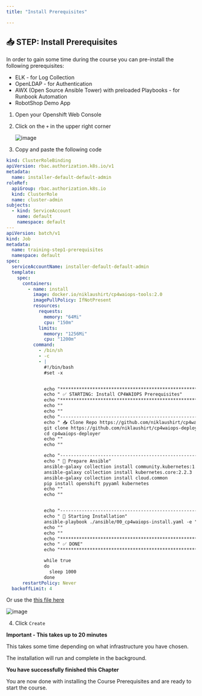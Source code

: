 ```yaml
---
title: "Install Prerequisites"

---
```



## 📥 STEP: Install Prerequisites


In order to gain some time during the course you can pre-install the following prerequisites:
* ELK - for Log Collection
* OpenLDAP - for Authentication
* AWX (Open Source Ansible Tower) with preloaded Playbooks - for Runbook Automation
* RobotShop Demo App




1. Open your Openshift Web Console
1. Click on the `+` in the upper right corner

	![image](./../images/prereqs/01_prereqs.png)

1. Copy and paste the following code 

  ```yaml
  kind: ClusterRoleBinding
  apiVersion: rbac.authorization.k8s.io/v1
  metadata:
    name: installer-default-default-admin
  roleRef:
    apiGroup: rbac.authorization.k8s.io
    kind: ClusterRole
    name: cluster-admin
  subjects:
    - kind: ServiceAccount
      name: default
      namespace: default
  ---
  apiVersion: batch/v1
  kind: Job
  metadata:
    name: training-step1-prerequisites
    namespace: default
  spec:
    serviceAccountName: installer-default-default-admin
    template:
      spec:
        containers:
          - name: install
            image: docker.io/niklaushirt/cp4waiops-tools:2.0
            imagePullPolicy: IfNotPresent
            resources:
              requests:
                memory: "64Mi"
                cpu: "150m"
              limits:
                memory: "1256Mi"
                cpu: "1200m"
            command:
              - /bin/sh
              - -c
              - |
                #!/bin/bash
                #set -x


                echo "*****************************************************************************************************************************"
                echo " ✅ STARTING: Install CP4WAIOPS Prerequisites"
                echo "*****************************************************************************************************************************"
                echo ""
                echo ""
                echo "------------------------------------------------------------------------------------------------------------------------------"
                echo " 📥 Clone Repo https://github.com/niklaushirt/cp4waiops-deployer.git"
                git clone https://github.com/niklaushirt/cp4waiops-deployer.git -b 3.6_dev
                cd cp4waiops-deployer
                echo ""
                echo ""

                echo "------------------------------------------------------------------------------------------------------------------------------"
                echo " 🚀 Prepare Ansible"
                ansible-galaxy collection install community.kubernetes:1.2.1
                ansible-galaxy collection install kubernetes.core:2.2.3
                ansible-galaxy collection install cloud.common
                pip install openshift pyyaml kubernetes 
                echo ""
                echo ""


                echo "------------------------------------------------------------------------------------------------------------------------------"
                echo " 🚀 Starting Installation"
                ansible-playbook ./ansible/00_cp4waiops-install.yaml -e "config_file_path=./configs/cp4waiops-roks-aimanager-practicum-prereqs.yaml"
                echo ""
                echo ""
                echo "*****************************************************************************************************************************"
                echo " ✅ DONE"
                echo "*****************************************************************************************************************************"

                while true
                do
                  sleep 1000
                done
        restartPolicy: Never
    backoffLimit: 4
  ```
  Or use the [ this file here](https://raw.githubusercontent.com/niklaushirt/cp4waiops-training/main/static/assets/prerequisites.yaml) 

  ![image](./../images/prereqs/02_prereqs.png)

4. Click `Create`


<InlineNotification kind="error">

**Important - This takes up to 20 minutes**

This takes some time depending on what infrastructure you have chosen.

The installation will run and complete in the background. 

</InlineNotification>


<InlineNotification kind="success">

**You have successfully finished this Chapter**

You are now done with installing the Course Prerequisites and are ready to start the course.

</InlineNotification>
